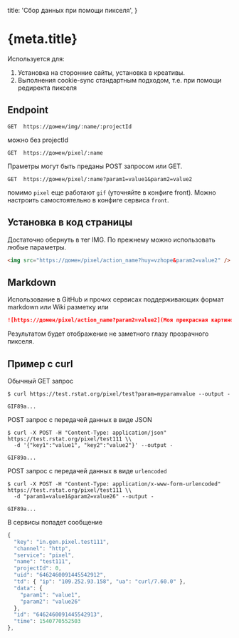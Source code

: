 

  title: 'Сбор данных при помощи пикселя',
}

<h1 id="doc-h1">
  {meta.title}
</h1>


Используется для:

1. Установка на сторонние сайты, установка в креативы.
1. Выполнения cookie-sync стандартным подходом, т.е. при помощи редиректа пикселя

## Endpoint

```
GET  https://домен/img/:name/:projectId
```

можно без projectId

```
GET  https://домен/pixel/:name
```

Праметры могут быть преданы POST запросом или GET.

```
GET  https://домен/pixel/:name?param1=value1&param2=value2
```

помимо `pixel` еще работают `gif` (уточняйте в конфиге front). Можно настроить самостоятельно в конфиге сервиса `front`. 

## Установка в код страницы

Достаточно обернуть в тег IMG. По прежнему можно использовать любые параметры.

```html
<img src="https://домен/pixel/action_name?huy=vzhope&param2=value2" />
```


## Markdown

Использование в GitHub и прочих сервисах поддерживающих формат markdown или Wiki разметку или 

```markdown
![https://домен/pixel/action_name?param2=value2](Моя прекрасная картиночка)
```

Результатом будет отображение не заметного глазу прозрачного пикселя.

## Пример с curl

Обычный GET запрос

```shell
$ curl https://test.rstat.org/pixel/test?param=myparamvalue --output -

GIF89a...
```

POST запрос с передачей данных в виде JSON

```shell
$ curl -X POST -H "Content-Type: application/json" https://test.rstat.org/pixel/test111 \\
  -d '{"key1":"value1", "key2":"value2"}' --output -

GIF89a...
```
POST запрос с передачей данных в виде `urlencoded`

```shell
$ curl -X POST -H "Content-Type: application/x-www-form-urlencoded" https://test.rstat.org/pixel/test111 \\
  -d "param1=value1&param2=value26" --output -

GIF89a...
```

В сервисы попадет сообщение

```js
{
  "key": "in.gen.pixel.test111", 
  "channel": "http", 
  "service": "pixel", 
  "name": "test111", 
  "projectId": 0, 
  "uid": "6462460091445542912", 
  "td": { "ip": "109.252.93.158", "ua": "curl/7.60.0" }, 
  "data": {
    "param1": "value1", 
    "param2": "value26" 
  },
  "id": "6462460091445542913", 
  "time": 1540770552503 
}, 
```

